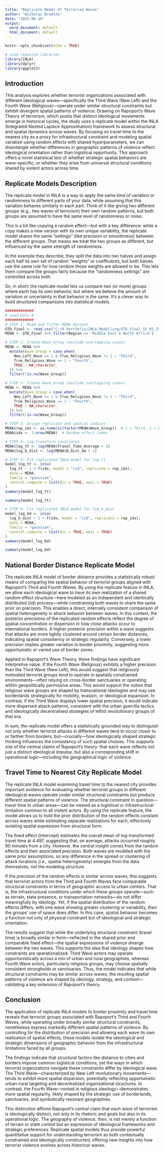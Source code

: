 ---
title: "Replicate Model Of Terrorism Waves"
author: "Nicholas Bradley"
date: "2025-06-19"
output:
  word_document: default
  html_document: default
---

```{r setup, include=FALSE}
knitr::opts_chunk$set(echo = TRUE)
```

```{r, include=FALSE}
# Load required libraries
library(INLA)
library(dplyr)
library(ggplot2)
```

## Introduction

This analysis explores whether terrorist organizations associated with different ideological waves—specifically the Third Wave (New Left) and the Fourth Wave (Religious)—operate under similar structural constraints but exhibit divergent spatial patterns of violence. Drawing on Rapoport’s Wave Theory of terrorism, which posits that distinct ideological movements emerge in historical cycles, the study uses a replicate model within the INLA (Integrated Nested Laplace Approximation) framework to assess structural and spatial dynamics across waves. By focusing on travel time to the nearest city as a proxy for infrastructural constraint and modeling spatial variation using random effects with shared hyperparameters, we can disentangle whether differences in geographic patterns of violence reflect ideological orientation rather than logistical opportunity. This approach offers a novel statistical test of whether strategic spatial behaviors are wave-specific, or whether they arise from universal structural conditions shared by violent actors across time.

## Replicate Models Description

The replicate model in INLA is a way to apply the same kind of variation or randomness to different parts of your data, while assuming that this variation behaves similarly in each part. Think of it like giving two different groups (e.g., two waves of terrorism) their own random patterns, but both groups are assumed to have the same level of randomness or noise.

This is a bit like copying a random effect—but with a key difference: while a copy makes a new version with its own unique variability, the replicate model shares the same "settings" (like precision or smoothness) between the different groups. That means we treat the two groups as different, but influenced by the same strength of randomness.

In the example they describe, they split the data into two halves and assign each half its own set of random "weights" or coefficients, but both halves use the same rule for how random those weights are allowed to be. This lets them compare the groups fairly because the “randomness settings” are controlled across both.

So, in short: the replicate model lets us compare two (or more) groups where each has its own behavior, but where we believe the amount of variation or uncertainty in that behavior is the same. It's a clever way to build structured comparisons into statistical models.

```{r, include=FALSE}
#############
# Load Data #
#############
# STEP 1: Read and filter MENA dataset
GTD_Final <- read.csv("C:/R Portfolio/INLA_Modelling/GTD_Final_15_05_25.csv")
MENA <- GTD_Final %>% filter(Region == "Middle East & North Africa")
```

```{r, echo=FALSE}
# STEP 2: Create Wave_Group (exclude overlapping cases)
MENA <- MENA %>%
  mutate(Wave_Group = case_when(
    New_Left_Wave == 1 & True_Religious_Wave != 1 ~ "Third",
    True_Religious_Wave == 1 ~ "Fourth",
    TRUE ~ NA_character_
  )) %>%
  filter(!is.na(Wave_Group))
```

```{r, echo=FALSE}
# STEP 2: Create Wave_Group (exclude overlapping cases)
MENA <- MENA %>%
  mutate(Wave_Group = case_when(
    New_Left_Wave == 1 & True_Religious_Wave != 1 ~ "Third",
    True_Religious_Wave == 1 ~ "Fourth",
    TRUE ~ NA_character_
  )) %>%
  filter(!is.na(Wave_Group))
```

```{r, echo=FALSE}
# STEP 3: Assign replicate and spatial indices
MENA$rep_idx <- as.numeric(factor(MENA$Wave_Group))  # 1 = Third, 2 = Fourth
MENA$idx <- 1:nrow(MENA)  # Random effect index
```

```{r, echo=FALSE}
# STEP 4: Log-transform covariates
MENA$log_tt <- log(MENA$Travel_Time_Average + 1)
MENA$log_b_dist <- log(MENA$B_Dist_km + 1)
```

```{r, include=FALSE}
# STEP 5: Fit replicated INLA model for log_tt
model_log_tt <- inla(
  log_tt ~ 1 + f(idx, model = "iid", replicate = rep_idx),
  data = MENA,
  family = "gaussian",
  control.compute = list(dic = TRUE, waic = TRUE)
)
summary(model_log_tt)
```

```{r, include=FALSE}
summary(model_log_tt)
```

```{r, include=FALSE}
# STEP 6: Fit replicated INLA model for log_b_dist
model_log_bd <- inla(
  log_b_dist ~ 1 + f(idx, model = "iid", replicate = rep_idx),
  data = MENA,
  family = "gaussian",
  control.compute = list(dic = TRUE, waic = TRUE)
)
summary(model_log_bd)
```

```{r, include=FALSE}
summary(model_log_bd)
```

## National Border Distance Replicate Model

The replicate INLA model of border distance provides a statistically robust means of comparing the spatial behavior of terrorist groups aligned with Rapoport’s Third and Fourth Waves. By using the replicate feature in INLA, we allow each ideological wave to have its own realization of a shared random effect structure—here modeled as an independent and identically distributed (iid) process—while constraining both waves to share the same prior on precision. This enables a direct, internally consistent comparison of spatial heterogeneity in attack behavior between waves. In this context, the posterior precisions of the replicated random effects reflect the degree of spatial concentration or dispersion in how close attacks occur to international borders. A higher posterior precision within a wave suggests that attacks are more tightly clustered around certain border distances, indicating spatial consistency or strategic regularity. Conversely, a lower precision implies greater variation in border proximity, suggesting more opportunistic or varied use of border zones.

Applied to Rapoport’s Wave Theory, these findings have significant interpretive value. If the Fourth Wave (Religious) exhibits a higher precision than the Third Wave (New Left), this would suggest that religiously motivated terrorist groups tend to operate in spatially constrained environments—often relying on cross-border sanctuaries or operating within geopolitically permissive areas. This would support the notion that religious wave groups are shaped by transnational ideologies and may use borderlands strategically for mobility, evasion, or ideological expansion. In contrast, if the Third Wave displays lower spatial precision, it would indicate more dispersed attack patterns, consistent with the urban guerrilla tactics and ideologically decentralised strategies of leftist revolutionary groups of that era.

In sum, the replicate model offers a statistically grounded way to distinguish not only whether terrorist attacks in different waves tend to occur closer to or farther from borders, but—crucially—how ideologically shaped strategic thinking influences the consistency of such spatial choices. This supports one of the central claims of Rapoport’s theory: that each wave reflects not just a distinct ideological impulse, but also a corresponding shift in operational logic—including the geographical logic of violence.

## Travel Time to Nearest City Replicate Model

The replicate INLA model examining travel time to the nearest city provides important evidence for evaluating whether terrorist groups in different ideological waves operate under similar structural constraints but produce different spatial patterns of violence. The structural constraint in question—travel time to urban areas—can be viewed as a logistical or infrastructural limitation common to all violent actors. By using the replicate feature, the model allows us to hold the prior distribution of the random effects constant across waves while estimating separate realizations for each, effectively isolating spatial expression from structural form.

The fixed effect (intercept) estimates the overall mean of log-transformed travel time at 4.497, suggesting that, on average, attacks occurred roughly 90 minutes from a city. However, the central insight comes from the random effects and their associated precision. Both waves are modeled with the same prior assumptions, so any difference in the spread or clustering of attack locations (i.e., spatial heterogeneity) emerges from the data themselves, not the modeling structure.

If the precision of the random effects is similar across waves, this suggests that terrorist actors from the Third and Fourth Waves face comparable structural constraints in terms of geographic access to urban centers. That is, the infrastructural conditions under which these groups operate—such as terrain, state presence, or transportation networks—do not differ meaningfully by ideology. Yet, if the spatial distribution of the random effects differs, with one wave showing greater clustering or variability, then the groups’ use of space does differ. In this case, spatial behavior becomes a function not only of physical constraint but of ideological and strategic orientation.

The results suggest that while the underlying structural constraint (travel time) is broadly similar in form—reflected in the shared prior and comparable fixed effect—the spatial expressions of violence diverge between the two waves. This supports the idea that ideology shapes how constraints are operationalized: Third Wave actors may operate opportunistically across a mix of urban and rural geographies, whereas Fourth Wave actors, particularly religious groups, may choose spatially consistent strongholds or sanctuaries. Thus, the model indicates that while structural constraints may be similar across waves, the resulting spatial patterns of violence are shaped by ideology, strategy, and context—validating a key extension of Rapoport’s theory.

## Conclusion

The application of replicate INLA models to border proximity and travel time reveals that terrorist groups associated with Rapoport’s Third and Fourth Waves, while operating under broadly similar structural constraints, nonetheless express markedly different spatial patterns of violence. By controlling for the distribution of precision and allowing each wave its own realization of spatial effects, these models isolate the ideological and strategic dimensions of geographic behavior from the infrastructural limitations faced by all groups.

The findings indicate that structural factors like distance to cities and borders impose common logistical conditions, yet the ways in which terrorist organizations navigate these constraints differ by ideological wave. The Third Wave—characterized by New Left revolutionary movements—tends to exhibit more spatial dispersion, potentially reflecting opportunistic urban-rural targeting and decentralized organizational structures. In contrast, the Fourth Wave—rooted in religious ideology—demonstrates more spatial regularity, likely shaped by the strategic use of borderlands, sanctuaries, and symbolically resonant geographies.

This distinction affirms Rapoport’s central claim that each wave of terrorism is ideologically distinct, not only in its rhetoric and goals but also in its operational logic. The geography of violence, then, is not merely a function of terrain or state control but an expression of ideological frameworks and strategic preferences. Replicate spatial models thus provide powerful quantitative support for understanding terrorism as both contextually constrained and ideologically constructed, offering new insights into how terrorist violence evolves across historical waves.



